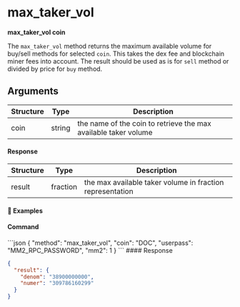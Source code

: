 
# max\_taker\_vol

**max\_taker\_vol coin**

The `max_taker_vol` method returns the maximum available volume for buy/sell methods for selected `coin`.
This takes the dex fee and blockchain miner fees into account. The result should be used as is for `sell` method or divided by price for `buy` method.

## Arguments

| Structure | Type   | Description                                                     |
| --------- | ------ | --------------------------------------------------------------- |
| coin      | string | the name of the coin to retrieve the max available taker volume |

#### Response

| Structure | Type     | Description                                               |
| --------- | -------- | --------------------------------------------------------- |
| result    | fraction | the max available taker volume in fraction representation |

#### 📌 Examples

#### Command

<CodeGroup title="" tag="POST" label="max_taker_vol" mm2MethodDecorate="true">
  ```json
  {
    "method": "max_taker_vol",
    "coin": "DOC",
    "userpass": "MM2_RPC_PASSWORD",
    "mm2": 1
  }
  ```
</CodeGroup>

<CollapsibleSection expandedText="Hide Response" collapsedText="Show Response">
  #### Response

  ```json
  {
    "result": {
      "denom": "38900000000",
      "numer": "309786160299"
    }
  }
  ```
</CollapsibleSection>
